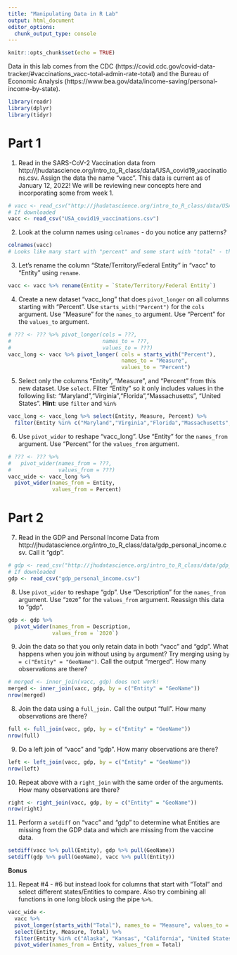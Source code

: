 ```yaml
---
title: "Manipulating Data in R Lab"
output: html_document
editor_options: 
  chunk_output_type: console
---
```


```r
knitr::opts_chunk$set(echo = TRUE)
```

Data in this lab comes from the CDC (https://covid.cdc.gov/covid-data-tracker/#vaccinations_vacc-total-admin-rate-total) and the Bureau of Economic Analysis (https://www.bea.gov/data/income-saving/personal-income-by-state).

```r
library(readr)
library(dplyr)
library(tidyr)
```

# Part 1

1. Read in the SARS-CoV-2 Vaccination data from http://jhudatascience.org/intro_to_R_class/data/USA_covid19_vaccinations.csv. Assign the data the name "vacc". This data is current as of January 12, 2022! We will be reviewing new concepts here and incorporating some from week 1.

```r
# vacc <- read_csv("http://jhudatascience.org/intro_to_R_class/data/USA_covid19_vaccinations.csv")
# If downloaded
vacc <- read_csv("USA_covid19_vaccinations.csv")
```

2. Look at the column names using `colnames` - do you notice any patterns?

```r
colnames(vacc)
# Looks like many start with "percent" and some start with "total" - this indicates there are different units of measure for these different variables!
```

3. Let's rename the column "State/Territory/Federal Entity" in "vacc" to "Entity" using `rename`.

```r
vacc <- vacc %>% rename(Entity = `State/Territory/Federal Entity`)
```

4. Create a new dataset "vacc_long" that does `pivot_longer` on all columns starting with "Percent". Use `starts_with("Percent")` for the `cols` argument. Use "Measure" for the `names_to` argument. Use "Percent" for the `values_to` argument.

```r
# ??? <- ??? %>% pivot_longer(cols = ???,
#                             names_to = ???,
#                             values_to = ???)
vacc_long <- vacc %>% pivot_longer( cols = starts_with("Percent"),
                                    names_to = "Measure",
                                    values_to = "Percent")
```

5. Select only the columns "Entity", "Measure", and "Percent" from this new dataset. Use `select`. Filter "Entity" so it only includes values in the following list: "Maryland","Virginia","Florida","Massachusetts", "United States". **Hint**: use `filter` and `%in%`

```r
vacc_long <- vacc_long %>% select(Entity, Measure, Percent) %>% 
  filter(Entity %in% c("Maryland","Virginia","Florida","Massachusetts", "United States"))
```

6. Use `pivot_wider` to reshape "vacc_long". Use "Entity" for the `names_from` argument. Use "Percent" for the `values_from` argument.

```r
# ??? <- ??? %>% 
#   pivot_wider(names_from = ???,
#               values_from = ???)
vacc_wide <- vacc_long %>% 
  pivot_wider(names_from = Entity,
              values_from = Percent)
```

# Part 2

7. Read in the GDP and Personal Income Data from http://jhudatascience.org/intro_to_R_class/data/gdp_personal_income.csv. Call it "gdp". 

```r
# gdp <- read_csv("http://jhudatascience.org/intro_to_R_class/data/gdp_personal_income.csv")
# If downloaded
gdp <- read_csv("gdp_personal_income.csv")
```

8. Use `pivot_wider` to reshape "gdp". Use "Description" for the `names_from` argument. Use "`2020`" for the `values_from` argument. Reassign this data to "gdp".

```r
gdp <- gdp %>% 
  pivot_wider(names_from = Description,
              values_from = `2020`)
```

9. Join the data so that you only retain data in both "vacc" and "gdp". What happens when you join without using `by` argument? Try merging using `by = c("Entity" = "GeoName")`. Call the output "merged". How many observations are there?

```r
# merged <- inner_join(vacc, gdp) does not work!
merged <- inner_join(vacc, gdp, by = c("Entity" = "GeoName"))
nrow(merged)
```

8. Join the data using a `full_join.` Call the output "full". How many observations are there?

```r
full <- full_join(vacc, gdp, by = c("Entity" = "GeoName"))
nrow(full)
```

9. Do a left join of "vacc" and "gdp". How many observations are there?

```r
left <- left_join(vacc, gdp, by = c("Entity" = "GeoName"))
nrow(left)
```

10. Repeat above with a `right_join` with the same order of the arguments. How many observations are there?

```r
right <- right_join(vacc, gdp, by = c("Entity" = "GeoName"))
nrow(right)
```

11. Perform a `setdiff` on "vacc" and "gdp" to determine what Entities are missing from the GDP data and which are missing from the vaccine data.

```r
setdiff(vacc %>% pull(Entity), gdp %>% pull(GeoName))
setdiff(gdp %>% pull(GeoName), vacc %>% pull(Entity))
```

**Bonus**

11. Repeat #4 - #6 but instead look for columns that start with "Total" and select different states/Entities to compare. Also try combining all functions in one long block using the pipe `%>%`.

```r
vacc_wide <-
  vacc %>%
  pivot_longer(starts_with("Total"), names_to = "Measure", values_to = "Total") %>%
  select(Entity, Measure, Total) %>%
  filter(Entity %in% c("Alaska", "Kansas", "California", "United States")) %>%
  pivot_wider(names_from = Entity, values_from = Total)
```
